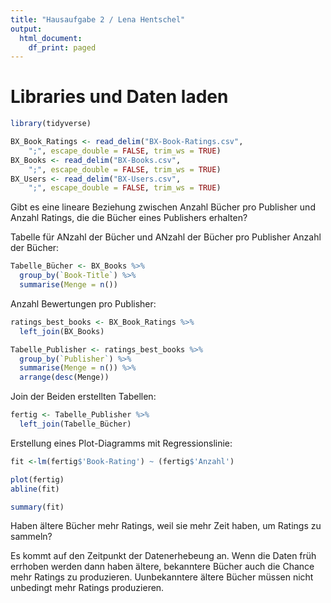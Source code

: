 ```yaml
---
title: "Hausaufgabe 2 / Lena Hentschel"
output:
  html_document:
    df_print: paged
---
```


# Libraries und Daten laden


```r
library(tidyverse)
```
```r
BX_Book_Ratings <- read_delim("BX-Book-Ratings.csv", 
    ";", escape_double = FALSE, trim_ws = TRUE)
BX_Books <- read_delim("BX-Books.csv", 
    ";", escape_double = FALSE, trim_ws = TRUE)
BX_Users <- read_delim("BX-Users.csv", 
    ";", escape_double = FALSE, trim_ws = TRUE)
```
Gibt es eine lineare Beziehung zwischen Anzahl Bücher pro Publisher und Anzahl Ratings, die die Bücher eines Publishers erhalten? 

Tabelle für ANzahl der Bücher und ANzahl der Bücher pro Publisher
Anzahl der Bücher: 
```r
Tabelle_Bücher <- BX_Books %>%
  group_by(`Book-Title`) %>% 
  summarise(Menge = n()) 
```
 Anzahl Bewertungen pro Publisher: 
```r
ratings_best_books <- BX_Book_Ratings %>%
  left_join(BX_Books)
```

```r
Tabelle_Publisher <- ratings_best_books %>%
  group_by(`Publisher`) %>%
  summarise(Menge = n()) %>%
  arrange(desc(Menge)) 
```
Join der Beiden erstellten Tabellen: 
```r
fertig <- Tabelle_Publisher %>%
  left_join(Tabelle_Bücher)
```
Erstellung eines Plot-Diagramms mit Regressionslinie:
```r
fit <-lm(fertig$'Book-Rating') ~ (fertig$'Anzahl')
```

```r
plot(fertig)
abline(fit)
```
```r
summary(fit)
```
Haben ältere Bücher mehr Ratings, weil sie mehr Zeit haben, um Ratings zu sammeln?

Es kommt auf den Zeitpunkt der Datenerhebeung an. Wenn die Daten früh errhoben werden dann haben ältere, bekanntere Bücher auch die Chance mehr Ratings zu produzieren. Uunbekanntere ältere Bücher müssen nicht unbedingt mehr Ratings produzieren.